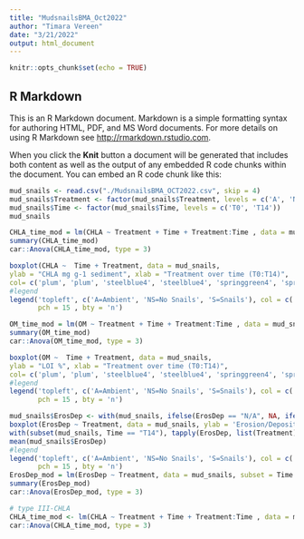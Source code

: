 ```yaml
---
title: "MudsnailsBMA_Oct2022"
author: "Timara Vereen"
date: "3/21/2022"
output: html_document 
---
```


```r
knitr::opts_chunk$set(echo = TRUE)
```

## R Markdown

This is an R Markdown document. Markdown is a simple formatting syntax for authoring HTML, PDF, and MS Word documents. For more details on using R Markdown see <http://rmarkdown.rstudio.com>.

When you click the **Knit** button a document will be generated that includes both content as well as the output of any embedded R code chunks within the document. You can embed an R code chunk like this:

```r
mud_snails <- read.csv("./MudsnailsBMA_OCT2022.csv", skip = 4)
mud_snails$Treatment <- factor(mud_snails$Treatment, levels = c('A', 'NS', 'S'))
mud_snails$Time <- factor(mud_snails$Time, levels = c('T0', 'T14'))
mud_snails
```

```r
CHLA_time_mod = lm(CHLA ~ Treatment + Time + Treatment:Time , data = mud_snails)
summary(CHLA_time_mod)
car::Anova(CHLA_time_mod, type = 3)

boxplot(CHLA ~  Time + Treatment, data = mud_snails,
ylab = "CHLA mg g-1 sediment", xlab = "Treatment over time (T0:T14)",
col= c('plum', 'plum', 'steelblue4', 'steelblue4', 'springgreen4', 'springgreen4'))
#legend
legend('topleft', c('A=Ambient', 'NS=No Snails', 'S=Snails'), col = c('plum', 'steelblue4', 'springgreen4'), 
       pch = 15 , bty = 'n')

```






```r
OM_time_mod = lm(OM ~ Treatment + Time + Treatment:Time , data = mud_snails)
summary(OM_time_mod)
car::Anova(OM_time_mod, type = 3)

boxplot(OM ~  Time + Treatment, data = mud_snails,
ylab = "LOI %", xlab = "Treatment over time (T0:T14)",
col= c('plum', 'plum', 'steelblue4', 'steelblue4', 'springgreen4', 'springgreen4'))
#legend
legend('topleft', c('A=Ambient', 'NS=No Snails', 'S=Snails'), col = c('plum', 'steelblue4', 'springgreen4'), 
       pch = 15 , bty = 'n')

```

```r
mud_snails$ErosDep <- with(mud_snails, ifelse(ErosDep == "N/A", NA, ifelse(ErosDep == "n/a", NA, as.numeric(ErosDep))))
boxplot(ErosDep ~ Treatment, data = mud_snails, ylab = 'Erosion/Deposition (mm)', xlab ='Treatment over time (T0:T14)', col= c('plum', 'steelblue4', 'springgreen4'), subset=Time == 'T14')
with(subset(mud_snails, Time == "T14"), tapply(ErosDep, list(Treatment), mean, na.rm = TRUE))
mean(mud_snails$ErosDep)
#legend
legend('topleft', c('A=Ambient', 'NS=No Snails', 'S=Snails'), col = c('plum', 'steelblue4', 'springgreen4'), 
       pch = 15 , bty = 'n')
ErosDep_mod = lm(ErosDep ~ Treatment, data = mud_snails, subset = Time == 'T14')
summary(ErosDep_mod)
car::Anova(ErosDep_mod, type = 3)
```





```r
# type III-CHLA
CHLA_time_mod <- lm(CHLA ~ Treatment + Time + Treatment:Time , data = mud_snails)
car::Anova(CHLA_time_mod, type = 3)
```





